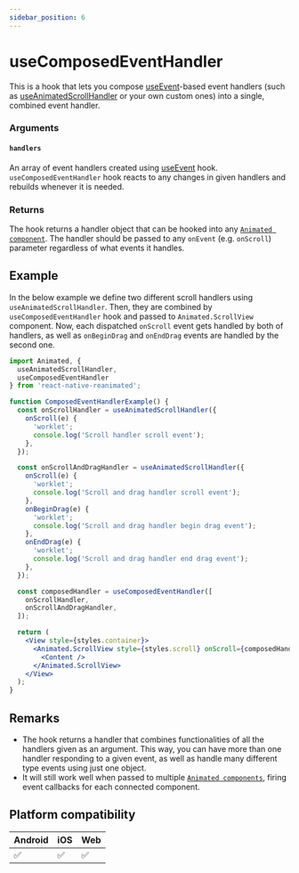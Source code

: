 ```yaml
---
sidebar_position: 6
---
```


# useComposedEventHandler

This is a hook that lets you compose [useEvent](/docs/advanced/useEvent)-based event handlers (such as [useAnimatedScrollHandler](/docs/scroll/useAnimatedScrollHandler) or your own custom ones) into a single, combined event handler.   

### Arguments

#### `handlers`

An array of event handlers created using [useEvent](/docs/advanced/useEvent) hook. `useComposedEventHandler` hook reacts to any changes in given handlers and rebuilds whenever it is needed.

### Returns

The hook returns a handler object that can be hooked into any [`Animated component`](/docs/fundamentals/glossary#animated-component).
The handler should be passed to any `onEvent` (e.g. `onScroll`) parameter regardless of what events it handles.

## Example

In the below example we define two different scroll handlers using `useAnimatedScrollHandler`. Then, they are combined by `useComposedEventHandler` hook and passed to `Animated.ScrollView` component.
Now, each dispatched `onScroll` event gets handled by both of handlers, as well as `onBeginDrag` and `onEndDrag` events are handled by the second one.

```jsx {29-32,36}
import Animated, {
  useAnimatedScrollHandler,
  useComposedEventHandler
} from 'react-native-reanimated';

function ComposedEventHandlerExample() {
  const onScrollHandler = useAnimatedScrollHandler({
    onScroll(e) {
      'worklet';
      console.log('Scroll handler scroll event');
    },
  });

  const onScrollAndDragHandler = useAnimatedScrollHandler({
    onScroll(e) {
      'worklet';
      console.log('Scroll and drag handler scroll event');
    },
    onBeginDrag(e) {
      'worklet';
      console.log('Scroll and drag handler begin drag event');
    },
    onEndDrag(e) {
      'worklet';
      console.log('Scroll and drag handler end drag event');
    },
  });

  const composedHandler = useComposedEventHandler([
    onScrollHandler,
    onScrollAndDragHandler,
  ]);

  return (
    <View style={styles.container}>
      <Animated.ScrollView style={styles.scroll} onScroll={composedHandler}>
        <Content />
      </Animated.ScrollView>
    </View>
  );
}
```

## Remarks

- The hook returns a handler that combines functionalities of all the handlers given as an argument. This way, you can have more than one handler responding to a given event, as well as handle many different type events using just one object.
- It will still work well when passed to multiple [`Animated components`](/docs/fundamentals/glossary#animated-component), firing event callbacks for each connected component.

## Platform compatibility

<div className="platform-compatibility">

| Android | iOS | Web |
| ------- | --- | --- |
| ✅      | ✅  | ✅  |

</div>
